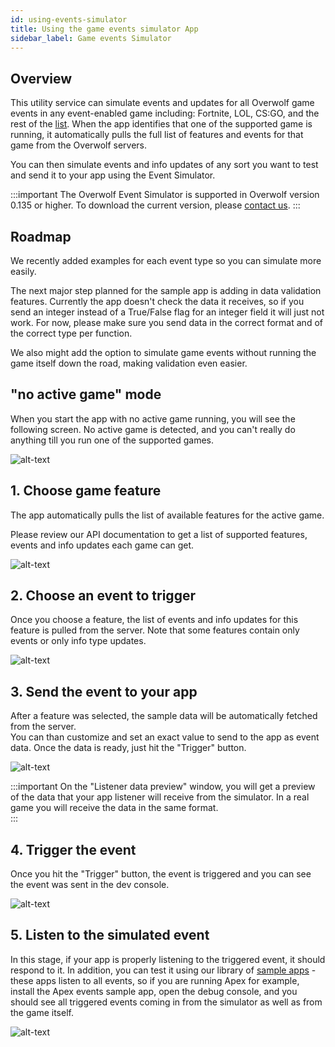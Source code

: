 ```yaml
---
id: using-events-simulator
title: Using the game events simulator App
sidebar_label: Game events Simulator
---
```


## Overview

This utility service can simulate events and updates for all Overwolf game events in any event-enabled game including: Fortnite, LOL, CS:GO, and the rest of the [list](/status/). When the app identifies that one of the supported game is running, it automatically pulls the full list of features and events for that game from the Overwolf servers. 

You can then simulate events and info updates of any sort you want to test and send it to your app using the Event Simulator.

:::important
The Overwolf Event Simulator is supported in Overwolf version 0.135 or higher. To download the current version, please [contact us](/support/contact-us).
:::

## Roadmap

We recently added examples for each event type so you can simulate more easily.

The next major step planned for the sample app is adding in data validation features. Currently the app doesn't check the data it receives, so if you send an integer instead of a True/False flag for an integer field it will just not work. For now, please make sure you send data in the correct format and of the correct type per function.

We also might add the option to simulate game events without running the game itself down the road, making validation even easier.

## "no active game" mode

When you start the app with no active game running, you will see the following screen. No active game is detected, and you can't really do anything till you run one of the supported games.

![alt-text](/assets/events-simulator/non-active.png)

## 1. Choose game feature

The app automatically pulls the list of available features for the active game.

Please review our API documentation to get a list of supported features, events and info updates each game can get.

![alt-text](/assets/events-simulator/1.png)


## 2. Choose an event to trigger

Once you choose a feature, the list of events and info updates for this feature is pulled from the server. Note that some features contain only events or only info type updates.  

![alt-text](/assets/events-simulator/2.png)

## 3. Send the event to your app

After a feature was selected, the sample data will be automatically fetched from the server.  
You can than customize and set an exact value to send to the app as event data. Once the data is ready, just hit the "Trigger" button.

![alt-text](/assets/events-simulator/3.png)

:::important
On the "Listener data preview" window, you will get a preview of the data that your app listener will receive from the simulator. In a real game you will receive the data in the same format.  
:::

## 4. Trigger the event

Once you hit the "Trigger" button, the event is triggered and you can see the event was sent in the dev console.

![alt-text](/assets/events-simulator/simulator-usage.gif)


## 5. Listen to the simulated event

In this stage, if your app is properly listening to the triggered event, it should respond to it. In addition, you can test it using our library of [sample apps](https://github.com/overwolf/events-sample-apps) - these apps listen to all events,  so if you are running Apex for example, install the Apex events sample app, open the debug console, and you should see all triggered events coming in from the simulator as well as from the game itself.

![alt-text](/assets/events-simulator/console.png)




